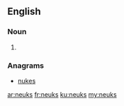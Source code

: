 ==English==

===Noun===
{{head|en|plural}}

# {{plural of|neuk|lang=en|nocat=1}}

===Anagrams===
* [[nukes#English|nukes]]

[[ar:neuks]]
[[fr:neuks]]
[[ku:neuks]]
[[my:neuks]]